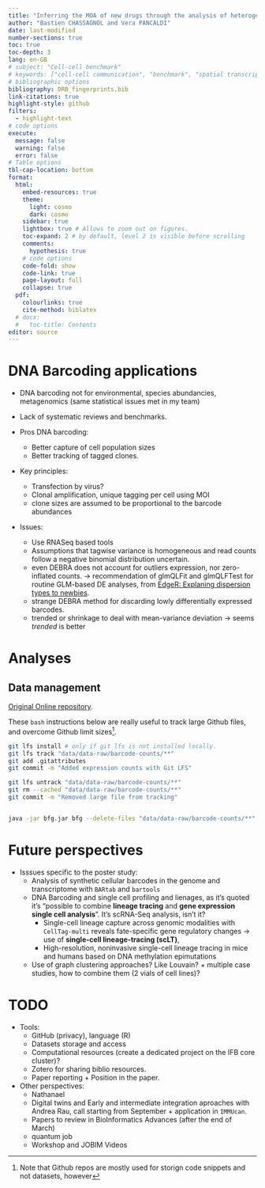 ```yaml
---
title: "Inferring the MOA of new drugs through the analysis of heterogeneous response to treatment of different subpopulations of cancer cells"
author: "Bastien CHASSAGNOL and Vera PANCALDI"
date: last-modified	
number-sections: true
toc: true
toc-depth: 3
lang: en-GB
# subject: "Cell-cell benchmark"
# keywords: ["cell-cell communication", "benchmark", "spatial transcriptomics", "single-cell"]
# bibliographic options
bibliography: DRB_fingerprints.bib
link-citations: true
highlight-style: github
filters:
  - highlight-text
# code options
execute:
  message: false
  warning: false
  error: false
# Table options
tbl-cap-location: bottom
format: 
  html:
    embed-resources: true
    theme:
      light: cosmo
      dark: cosmo
    sidebar: true
    lightbox: true # Allows to zoom out on figures.
    toc-expand: 2 # by default, level 2 is visible before scrolling
    comments: 
      hypothesis: true
    # code options
    code-fold: show
    code-link: true
    page-layout: full
    collapse: true
  pdf:
    colourlinks: true
    cite-method: biblatex
  # docx:
  #   toc-title: Contents
editor: source
---
```


# DNA Barcoding applications

- DNA barcoding not for environmental, species abundancies, metagenomics (same statistical issues met in my team)
- Lack of systematic reviews and benchmarks.

- Pros DNA barcoding:
  - Better capture of cell population sizes
  - Better tracking of tagged clones.
- Key principles:
  - Transfection by virus?
  - Clonal amplification, unique tagging per cell using MOI
  - clone sizes are assumed to be proportional to the barcode abundances
  
- Issues:
  - Use RNASeq based tools
  - Assumptions that tagwise variance is homogeneous and read counts follow a negative binomial distribution uncertain.
  - even DEBRA does not account for outliers expression, nor zero-inflated counts. -> recommendation of glmQLFit and glmQLFTest for routine GLM-based DE analyses, from [EdgeR: Explaning dispersion types to newbies](https://support.bioconductor.org/p/110273/). 
  - strange DEBRA method for discarding lowly differentially expressed barcodes.
  - trended or shrinkage to deal with mean-variance deviation -> seems *trended* is better

# Analyses

## Data management

[Original Online repository](https://drive.google.com/drive/folders/1pMSX4M4kHcDGxcsCzsMYHHM6VRvBHHUO?usp=drive_link).

These `bash` instructions below are really useful to track large Github files, and overcome Github limit sizes^[Note that Github repos are mostly used for storign code snippets and not datasets, however].

```bash
git lfs install # only if git lfs is not installed locally.
git lfs track "data/data-raw/barcode-counts/**"
git add .gitattributes
git commit -m "Added expression counts with Git LFS"
```

```bash
git lfs untrack "data/data-raw/barcode-counts/**"
git rm --cached "data/data-raw/barcode-counts/**"
git commit -m "Removed large file from tracking"


java -jar bfg.jar bfg --delete-files "data/data-raw/barcode-counts/**"
```

# Future perspectives

- Isssues specific to the poster study:
  - Analysis of synthetic cellular barcodes in the genome and transcriptome with `BARtab` and `bartools`
  - DNA Barcoding and single cell profiling and lienages, as it's quoted it's "possible to combine **lineage tracing** and **gene expression single cell analysis**". It's scRNA-Seq analysis, isn't it? 
    - Single-cell lineage capture across genomic modalities with `CellTag-multi` reveals fate-specific gene regulatory changes -> use of **single-cell lineage-tracing (scLT)**, 
    - High-resolution, noninvasive single-cell lineage tracing in mice and humans based on DNA methylation epimutations
  - Use of graph clustering approaches? Like Louvain? + multiple case studies, how to combine them (2 vials of cell lines)? 

# TODO
  
- Tools:
  - GitHub (privacy), language (R)
  - Datasets storage and access
  - Computational resources (create a dedicated project on the IFB core cluster)?
  - Zotero for sharing biblio resources.
  - Paper reporting + Position in the paper.
  
- Other perspectives:
  - Nathanael
  - Digital twins and Early and intermediate integration aproaches with Andrea Rau, call starting from September + application in `IMMUcan`.
  - Papers to review in BioInformatics Advances (after the end of March)
  - quantum job
  - Workshop and JOBIM Videos
